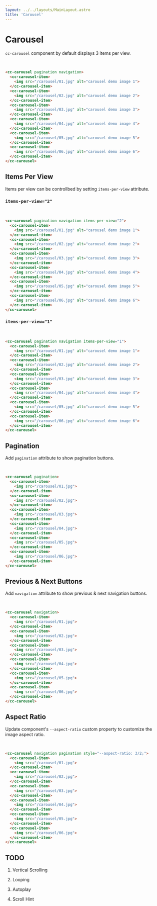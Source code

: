 ```yaml
---
layout: ../../layouts/MainLayout.astro
title: 'Carousel'
---
```


# Carousel

`cc-carousel` component by default displays 3 items per view.

<ComponentPreview
  client:load
  component='
    <cc-carousel pagination navigation>
      <cc-carousel-item>
        <img src="/carousel/01.jpg" alt="carousel demo image 1">
      </cc-carousel-item>
      <cc-carousel-item>
        <img src="/carousel/02.jpg" alt="carousel demo image 2">
      </cc-carousel-item>
      <cc-carousel-item>
        <img src="/carousel/03.jpg" alt="carousel demo image 3">
      </cc-carousel-item>
      <cc-carousel-item>
        <img src="/carousel/04.jpg" alt="carousel demo image 4">
      </cc-carousel-item>
      <cc-carousel-item>
        <img src="/carousel/05.jpg" alt="carousel demo image 5">
      </cc-carousel-item>
      <cc-carousel-item>
        <img src="/carousel/06.jpg" alt="carousel demo image 6">
      </cc-carousel-item>
    </cc-carousel>
  '
  style="padding: 1rem;"
/>

```html
<cc-carousel pagination navigation>
  <cc-carousel-item>
    <img src="/carousel/01.jpg" alt="carousel demo image 1">
  </cc-carousel-item>
  <cc-carousel-item>
    <img src="/carousel/02.jpg" alt="carousel demo image 2">
  </cc-carousel-item>
  <cc-carousel-item>
    <img src="/carousel/03.jpg" alt="carousel demo image 3">
  </cc-carousel-item>
  <cc-carousel-item>
    <img src="/carousel/04.jpg" alt="carousel demo image 4">
  </cc-carousel-item>
  <cc-carousel-item>
    <img src="/carousel/05.jpg" alt="carousel demo image 5">
  </cc-carousel-item>
  <cc-carousel-item>
    <img src="/carousel/06.jpg" alt="carousel demo image 6">
  </cc-carousel-item>
</cc-carousel>
```


## Items Per View

Items per view can be controllbed by setting `items-per-view` attribute.

### `items-per-view="2"`

<ComponentPreview
  client:load
  component='
    <cc-carousel pagination navigation items-per-view="2">
      <cc-carousel-item>
        <img src="/carousel/01.jpg" alt="carousel demo image 1">
      </cc-carousel-item>
      <cc-carousel-item>
        <img src="/carousel/02.jpg" alt="carousel demo image 2">
      </cc-carousel-item>
      <cc-carousel-item>
        <img src="/carousel/03.jpg" alt="carousel demo image 3">
      </cc-carousel-item>
      <cc-carousel-item>
        <img src="/carousel/04.jpg" alt="carousel demo image 4">
      </cc-carousel-item>
      <cc-carousel-item>
        <img src="/carousel/05.jpg" alt="carousel demo image 5">
      </cc-carousel-item>
      <cc-carousel-item>
        <img src="/carousel/06.jpg" alt="carousel demo image 6">
      </cc-carousel-item>
    </cc-carousel>
  '
  style="padding: 1rem;"
/>

```html
<cc-carousel pagination navigation items-per-view="2">
  <cc-carousel-item>
    <img src="/carousel/01.jpg" alt="carousel demo image 1">
  </cc-carousel-item>
  <cc-carousel-item>
    <img src="/carousel/02.jpg" alt="carousel demo image 2">
  </cc-carousel-item>
  <cc-carousel-item>
    <img src="/carousel/03.jpg" alt="carousel demo image 3">
  </cc-carousel-item>
  <cc-carousel-item>
    <img src="/carousel/04.jpg" alt="carousel demo image 4">
  </cc-carousel-item>
  <cc-carousel-item>
    <img src="/carousel/05.jpg" alt="carousel demo image 5">
  </cc-carousel-item>
  <cc-carousel-item>
    <img src="/carousel/06.jpg" alt="carousel demo image 6">
  </cc-carousel-item>
</cc-carousel>
```

### `items-per-view="1"`

<ComponentPreview
  client:load
  component='
    <cc-carousel pagination navigation items-per-view="1">
      <cc-carousel-item>
        <img src="/carousel/01.jpg" alt="carousel demo image 1">
      </cc-carousel-item>
      <cc-carousel-item>
        <img src="/carousel/02.jpg" alt="carousel demo image 2">
      </cc-carousel-item>
      <cc-carousel-item>
        <img src="/carousel/03.jpg" alt="carousel demo image 3">
      </cc-carousel-item>
      <cc-carousel-item>
        <img src="/carousel/04.jpg" alt="carousel demo image 4">
      </cc-carousel-item>
      <cc-carousel-item>
        <img src="/carousel/05.jpg" alt="carousel demo image 5">
      </cc-carousel-item>
      <cc-carousel-item>
        <img src="/carousel/06.jpg" alt="carousel demo image 6">
      </cc-carousel-item>
    </cc-carousel>
  '
  style="padding: 1rem;"
/>

```html
<cc-carousel pagination navigation items-per-view="1">
  <cc-carousel-item>
    <img src="/carousel/01.jpg" alt="carousel demo image 1">
  </cc-carousel-item>
  <cc-carousel-item>
    <img src="/carousel/02.jpg" alt="carousel demo image 2">
  </cc-carousel-item>
  <cc-carousel-item>
    <img src="/carousel/03.jpg" alt="carousel demo image 3">
  </cc-carousel-item>
  <cc-carousel-item>
    <img src="/carousel/04.jpg" alt="carousel demo image 4">
  </cc-carousel-item>
  <cc-carousel-item>
    <img src="/carousel/05.jpg" alt="carousel demo image 5">
  </cc-carousel-item>
  <cc-carousel-item>
    <img src="/carousel/06.jpg" alt="carousel demo image 6">
  </cc-carousel-item>
</cc-carousel>
```


## Pagination

Add `pagination` attribute to show pagination buttons.

<ComponentPreview
  client:load
  component='
    <cc-carousel pagination>
      <cc-carousel-item>
        <img src="/carousel/01.jpg">
      </cc-carousel-item>
      <cc-carousel-item>
        <img src="/carousel/02.jpg">
      </cc-carousel-item>
      <cc-carousel-item>
        <img src="/carousel/03.jpg">
      </cc-carousel-item>
      <cc-carousel-item>
        <img src="/carousel/04.jpg">
      </cc-carousel-item>
      <cc-carousel-item>
        <img src="/carousel/05.jpg">
      </cc-carousel-item>
      <cc-carousel-item>
        <img src="/carousel/06.jpg">
      </cc-carousel-item>
    </cc-carousel>
  '
  style="padding: 1rem;"
/>

```html
<cc-carousel pagination>
  <cc-carousel-item>
    <img src="/carousel/01.jpg">
  </cc-carousel-item>
  <cc-carousel-item>
    <img src="/carousel/02.jpg">
  </cc-carousel-item>
  <cc-carousel-item>
    <img src="/carousel/03.jpg">
  </cc-carousel-item>
  <cc-carousel-item>
    <img src="/carousel/04.jpg">
  </cc-carousel-item>
  <cc-carousel-item>
    <img src="/carousel/05.jpg">
  </cc-carousel-item>
  <cc-carousel-item>
    <img src="/carousel/06.jpg">
  </cc-carousel-item>
</cc-carousel>
```

## Previous & Next Buttons

Add `navigation` attribute to show previous & next navigation buttons.

<ComponentPreview
  client:load
  component='
    <cc-carousel navigation>
      <cc-carousel-item>
        <img src="/carousel/01.jpg">
      </cc-carousel-item>
      <cc-carousel-item>
        <img src="/carousel/02.jpg">
      </cc-carousel-item>
      <cc-carousel-item>
        <img src="/carousel/03.jpg">
      </cc-carousel-item>
      <cc-carousel-item>
        <img src="/carousel/04.jpg">
      </cc-carousel-item>
      <cc-carousel-item>
        <img src="/carousel/05.jpg">
      </cc-carousel-item>
      <cc-carousel-item>
        <img src="/carousel/06.jpg">
      </cc-carousel-item>
    </cc-carousel>
  '
  style="padding: 1rem;"
/>

```html
<cc-carousel navigation>
  <cc-carousel-item>
    <img src="/carousel/01.jpg">
  </cc-carousel-item>
  <cc-carousel-item>
    <img src="/carousel/02.jpg">
  </cc-carousel-item>
  <cc-carousel-item>
    <img src="/carousel/03.jpg">
  </cc-carousel-item>
  <cc-carousel-item>
    <img src="/carousel/04.jpg">
  </cc-carousel-item>
  <cc-carousel-item>
    <img src="/carousel/05.jpg">
  </cc-carousel-item>
  <cc-carousel-item>
    <img src="/carousel/06.jpg">
  </cc-carousel-item>
</cc-carousel>
```


## Aspect Ratio

Update component's `--aspect-ratio` custom property to customize the image aspect ratio.

<ComponentPreview
  client:load
  component='
    <cc-carousel navigation pagination style="--aspect-ratio: 3/2;">
      <cc-carousel-item>
        <img src="/carousel/01.jpg">
      </cc-carousel-item>
      <cc-carousel-item>
        <img src="/carousel/02.jpg">
      </cc-carousel-item>
      <cc-carousel-item>
        <img src="/carousel/03.jpg">
      </cc-carousel-item>
      <cc-carousel-item>
        <img src="/carousel/04.jpg">
      </cc-carousel-item>
      <cc-carousel-item>
        <img src="/carousel/05.jpg">
      </cc-carousel-item>
      <cc-carousel-item>
        <img src="/carousel/06.jpg">
      </cc-carousel-item>
    </cc-carousel>
  '
  style="padding: 1rem;"
/>

```html
<cc-carousel navigation pagination style="--aspect-ratio: 3/2;">
  <cc-carousel-item>
    <img src="/carousel/01.jpg">
  </cc-carousel-item>
  <cc-carousel-item>
    <img src="/carousel/02.jpg">
  </cc-carousel-item>
  <cc-carousel-item>
    <img src="/carousel/03.jpg">
  </cc-carousel-item>
  <cc-carousel-item>
    <img src="/carousel/04.jpg">
  </cc-carousel-item>
  <cc-carousel-item>
    <img src="/carousel/05.jpg">
  </cc-carousel-item>
  <cc-carousel-item>
    <img src="/carousel/06.jpg">
  </cc-carousel-item>
</cc-carousel>
```

## TODO

1. Vertical Scrolling

2. Looping

3. Autoplay

4. Scroll Hint